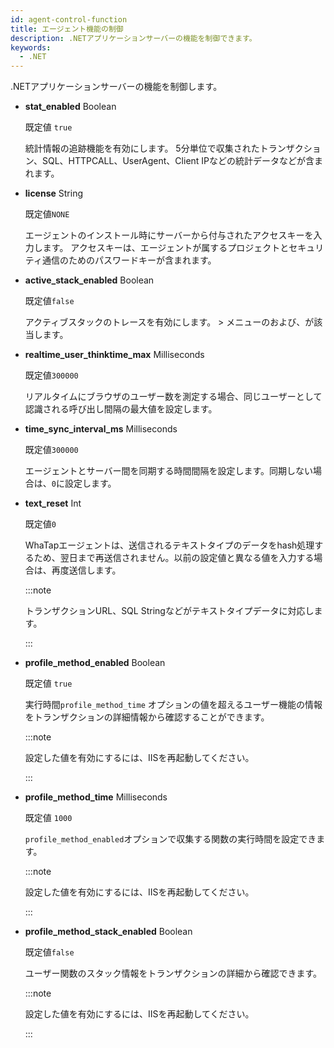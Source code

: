 ```yaml
---
id: agent-control-function
title: エージェント機能の制御
description: .NETアプリケーションサーバーの機能を制御できます。
keywords:
  - .NET
---
```


.NETアプリケーションサーバーの機能を制御します。

- **stat_enabled** <span class='type'>Boolean</span>

  既定値 `true`

  統計情報の追跡機能を有効にします。 5分単位で収集されたトランザクション、SQL、HTTPCALL、UserAgent、Client IPなどの統計データなどが含まれます。 

- **license** <span class='type'>String</span>

  既定値`NONE`

  エージェントのインストール時にサーバーから付与されたアクセスキーを入力します。 アクセスキーは、エージェントが属するプロジェクトとセキュリティ通信のためのパスワードキーが含まれます。

- **active_stack_enabled** <span class='type'>Boolean</span>

  既定値`false`

  アクティブスタックのトレースを有効にします。<Cmdname sid="side_analysis" className="uitext" /> &gt; <Cmdname sid="side_stack" className="uitext" />メニューの<Cmdname sid="topstack" className="uitext" />および<Cmdname sid="uniquestack" className="uitext" />、<Cmdname sid="activestack" className="uitext" />が該当します。

- **realtime_user_thinktime_max** <span class='type'>Milliseconds</span>

  既定値`300000`

  リアルタイムにブラウザのユーザー数を測定する場合、同じユーザーとして認識される呼び出し間隔の最大値を設定します。

- **time_sync_interval_ms** <span class='type'>Milliseconds</span>

  既定値`300000`

  エージェントとサーバー間を同期する時間間隔を設定します。同期しない場合は、`0`に設定します。

- **text_reset** <span class='type'>Int</span>

  既定値`0`

  WhaTapエージェントは、送信されるテキストタイプのデータをhash処理するため、翌日まで再送信されません。以前の設定値と異なる値を入力する場合は、再度送信します。

  :::note

  トランザクションURL、SQL Stringなどがテキストタイプデータに対応します。

  :::

- **profile_method_enabled** <span class='type'>Boolean</span>

  既定値 `true`

  実行時間`profile_method_time` オプションの値を超えるユーザー機能の情報をトランザクションの詳細情報から確認することができます。

  :::note

  設定した値を有効にするには、IISを再起動してください。

  :::

- **profile_method_time** <span class='type'>Milliseconds</span>

  既定値 `1000`

  `profile_method_enabled`オプションで収集する関数の実行時間を設定できます。

  :::note

  設定した値を有効にするには、IISを再起動してください。

  :::

- **profile_method_stack_enabled** <span class='type'>Boolean</span>

  既定値`false`

  ユーザー関数のスタック情報をトランザクションの詳細から確認できます。

  :::note

  設定した値を有効にするには、IISを再起動してください。

  :::
